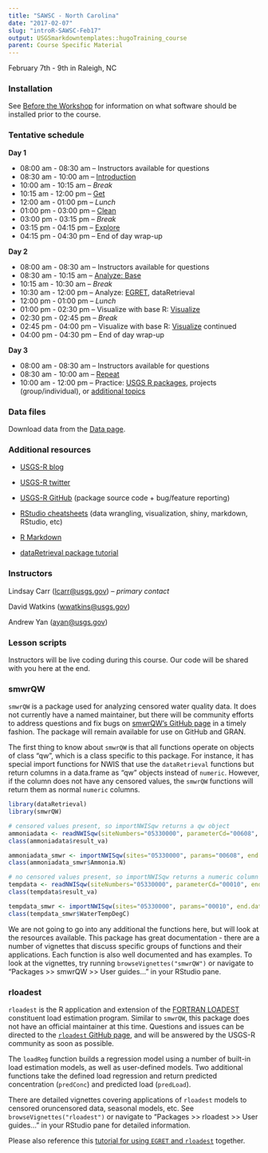 ```yaml
---
title: "SAWSC - North Carolina"
date: "2017-02-07"
slug: "introR-SAWSC-Feb17"
output: USGSmarkdowntemplates::hugoTraining_course
parent: Course Specific Material
---
```

February 7th - 9th in Raleigh, NC

### Installation

See [Before the Workshop](/intro-curriculum/Before) for information on what software should be installed prior to the course.

### Tentative schedule

**Day 1**

-   08:00 am - 08:30 am -- Instructors available for questions
-   08:30 am - 10:00 am -- [Introduction](/intro-curriculum/Introduction)
-   10:00 am - 10:15 am -- *Break*
-   10:15 am - 12:00 pm -- [Get](/intro-curriculum/Get)
-   12:00 am - 01:00 pm -- *Lunch*
-   01:00 pm - 03:00 pm -- [Clean](/intro-curriculum/Clean)
-   03:00 pm - 03:15 pm -- *Break*
-   03:15 pm - 04:15 pm -- [Explore](/intro-curriculum/Explore)
-   04:15 pm - 04:30 pm -- End of day wrap-up

**Day 2**

-   08:00 am - 08:30 am -- Instructors available for questions
-   08:30 am - 10:15 am -- [Analyze: Base](/intro-curriculum/Analyze)
-   10:15 am - 10:30 am -- *Break*
-   10:30 am - 12:00 pm -- Analyze: [EGRET](https://cran.r-project.org/web/packages/EGRET/EGRET.pdf), dataRetrieval 
-   12:00 pm - 01:00 pm -- *Lunch*
-   01:00 pm - 02:30 pm -- Visualize with base R: [Visualize](/intro-curriculum/Visualize/)
-   02:30 pm - 02:45 pm -- *Break*
-   02:45 pm - 04:00 pm -- Visualize with base R: [Visualize](/intro-curriculum/Visualize/) continued
-   04:00 pm - 04:30 pm -- End of day wrap-up

**Day 3**

-   08:00 am - 08:30 am -- Instructors available for questions
-   08:30 am - 10:00 am -- [Repeat](/intro-curriculum/Reproduce/)
-   10:00 am - 12:00 pm -- Practice: [USGS R packages](/intro-curriculum/USGS/), projects (group/individual), or [additional topics](/intro-curriculum/Additional/)

### Data files

Download data from the [Data page](/intro-curriculum/data/).

### Additional resources

-   [USGS-R blog](https://owi.usgs.gov/blog/tags/r)
-   [USGS-R twitter](https://twitter.com/USGS_R)
-   [USGS-R GitHub](https://github.com/USGS-R) (package source code + bug/feature reporting)
-   [RStudio cheatsheets](https://www.rstudio.com/resources/cheatsheets/) (data wrangling, visualization, shiny, markdown, RStudio, etc)
-   [R Markdown](http://rmarkdown.rstudio.com/lesson-1.html)

-   [dataRetrieval package tutorial](https://owi.usgs.gov/R/dataRetrieval.html#1)

### Instructors

Lindsay Carr (<lcarr@usgs.gov>) -- *primary contact*

David Watkins (<wwatkins@usgs.gov>)

Andrew Yan (<ayan@usgs.gov>)

### Lesson scripts

Instructors will be live coding during this course. Our code will be shared with you here at the end.

### smwrQW 

`smwrQW` is a package used for analyzing censored water quality data. It does not currently have a named maintainer, but there will be community efforts to address questions and fix bugs on [smwrQW's GitHub page](https://github.com/USGS-R/smwrQW/issues) in a timely fashion. The package will remain available for use on GitHub and GRAN.

The first thing to know about `smwrQW` is that all functions operate on objects of class "qw", which is a class specific to this package. For instance, it has special import functions for NWIS that use the `dataRetrieval` functions but return columns in a data.frame as "qw" objects instead of `numeric`. However, if the column does not have any censored values, the `smwrQW` functions will return them as normal `numeric` columns.

```r
library(dataRetrieval)
library(smwrQW)

# censored values present, so importNWISqw returns a qw object
ammoniadata <- readNWISqw(siteNumbers="05330000", parameterCd="00608", endDate="2017-01-01")
class(ammoniadata$result_va)

ammoniadata_smwr <- importNWISqw(sites="05330000", params="00608", end.date="2017-01-01")
class(ammoniadata_smwr$Ammonia.N)

# no censored values present, so importNWISqw returns a numeric column
tempdata <- readNWISqw(siteNumbers="05330000", parameterCd="00010", endDate="2017-01-01")
class(tempdata$result_va)

tempdata_smwr <- importNWISqw(sites="05330000", params="00010", end.date="2017-01-01")
class(tempdata_smwr$WaterTempDegC)
```

We are not going to go into any additional the functions here, but will look at the resources available. This package has great documentation - there are a number of vignettes that discuss specific groups of functions and their applications. Each function is also well documented and has examples. To look at the vignettes, try running `browseVignettes("smwrQW")` or navigate to "Packages >> smwrQW >> User guides..." in your RStudio pane.

### rloadest

`rloadest` is the R application and extension of the [FORTRAN LOADEST](https://pubs.usgs.gov/tm/2005/tm4A5/pdf/508final.pdf) constituent load estimation program. Similar to `smwrQW`, this package does not have an official maintainer at this time. Questions and issues can be directed to the [`rloadest` GitHub page](https://github.com/USGS-R/rloadest), and will be answered by the USGS-R community as soon as possible.  

The `loadReg` function builds a regression model using a number of built-in load estimation models, as well as user-defined models. Two additional functions take the defined load regression and return predicted concentration (`predConc`) and predicted load (`predLoad`). 

There are detailed vignettes covering applications of `rloadest` models to censored oruncensored data, seasonal models, etc. See `browseVignettes("rloadest")` or navigate to "Packages >> rloadest >> User guides..." in your RStudio pane for detailed information. 

Please also reference this [tutorial for using `EGRET` and `rloadest`](http://usgs-r.github.io/a-la-carte/EGRET.html#1) together.
